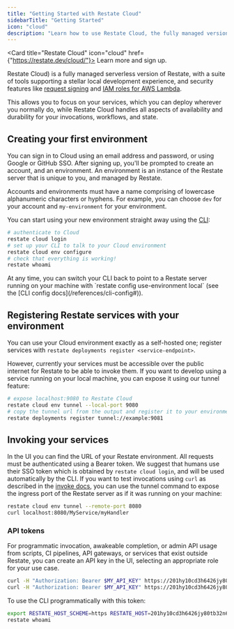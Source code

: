 ```yaml
---
title: "Getting Started with Restate Cloud"
sidebarTitle: "Getting Started"
icon: "cloud"
description: "Learn how to use Restate Cloud, the fully managed version of Restate."
---
```



<Card title="Restate Cloud" icon="cloud" href={"https://restate.dev/cloud/"}>
    Learn more and sign up.
</Card>

Restate Cloud) is a fully managed serverless version of Restate, with a suite of tools supporting a stellar local development experience, and security features like [request signing](#securing-your-services) and [IAM roles for AWS Lambda](#aws-lambda-services).

This allows you to focus on your services, which you can deploy wherever you normally do, while Restate Cloud handles all aspects of availability and durability for your invocations, workflows, and state.

## Creating your first environment

You can sign in to Cloud using an email address and password, or using Google or GitHub SSO.
After signing up, you'll be prompted to create an account, and an environment. An environment is an instance of the Restate server that is unique to you, and managed by Restate.

Accounts and environments must have a name comprising of lowercase alphanumeric
characters or hyphens. For example, you can choose `dev` for your account and
`my-environment` for your environment.

You can start using your new environment straight away using the [CLI](/installation#running-restate-server--cli-locally):

```bash
# authenticate to Cloud
restate cloud login
# set up your CLI to talk to your Cloud environment
restate cloud env configure
# check that everything is working!
restate whoami
```

<Info title="Switching environments in the CLI">
    At any time, you can switch your CLI back to point to a Restate server running
    on your machine with `restate config use-environment local` (see the
    [CLI config docs](/references/cli-config#)).
</Info>

## Registering Restate services with your environment

You can use your Cloud environment exactly as a self-hosted one; register
services with `restate deployments register <service-endpoint>`.

However, currently your services must be accessible over the public internet for
Restate to be able to invoke them. If you want to develop using a
service running on your local machine, you can expose it using our tunnel
feature:

```bash
# expose localhost:9080 to Restate Cloud
restate cloud env tunnel --local-port 9080
# copy the tunnel url from the output and register it to your environment
restate deployments register tunnel://example:9081
```


## Invoking your services

In the UI you can find the URL of your Restate environment. All requests must be
authenticated using a Bearer token. We suggest that humans use their SSO token
which is obtained by `restate cloud login`, and will be used automatically by
the CLI. If you want to test invocations using `curl` as described in the [invoke docs](/services/invocation/http), you can use the tunnel command to expose
the ingress port of the Restate server as if it was running on your machine:

```bash
restate cloud env tunnel --remote-port 8080
curl localhost:8080/MyService/myHandler
```

### API tokens

For programmatic invocation, awakeable completion, or admin API usage from
scripts, CI pipelines, API gateways, or services that exist outside Restate,
you can create an API key in the UI, selecting an appropriate role for your use
case.

```bash
curl -H "Authorization: Bearer $MY_API_KEY" https://201hy10cd3h6426jy80tb32n6en.env.us.restate.cloud:8080/MyService/MyHandler
curl -H "Authorization: Bearer $MY_API_KEY" https://201hy10cd3h6426jy80tb32n6en.env.us.restate.cloud:9070/deployments
```

To use the CLI programmatically with this token:

```bash
export RESTATE_HOST_SCHEME=https RESTATE_HOST=201hy10cd3h6426jy80tb32n6en.env.us.restate.cloud RESTATE_AUTH_TOKEN=$MY_API_KEY
restate whoami
```